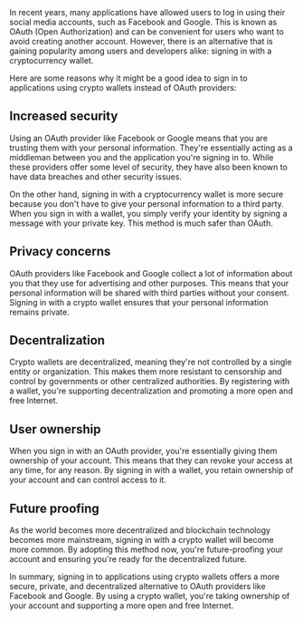 
<Article title="The importance of Wallet based authentication">
In recent years, many applications have allowed users to log in using their social media accounts, such as Facebook and Google. This is known as OAuth (Open Authorization) and can be convenient for users who want to avoid creating another account. However, there is an alternative that is gaining popularity among users and developers alike: signing in with a cryptocurrency wallet.

Here are some reasons why it might be a good idea to sign in to applications using crypto wallets instead of OAuth providers:

## Increased security

Using an OAuth provider like Facebook or Google means that you are trusting them with your personal information. They're essentially acting as a middleman between you and the application you're signing in to. While these providers offer some level of security, they have also been known to have data breaches and other security issues.

On the other hand, signing in with a cryptocurrency wallet is more secure because you don't have to give your personal information to a third party. When you sign in with a wallet, you simply verify your identity by signing a message with your private key. This method is much safer than OAuth.

## Privacy concerns

OAuth providers like Facebook and Google collect a lot of information about you that they use for advertising and other purposes. This means that your personal information will be shared with third parties without your consent. Signing in with a crypto wallet ensures that your personal information remains private.

## Decentralization

Crypto wallets are decentralized, meaning they're not controlled by a single entity or organization. This makes them more resistant to censorship and control by governments or other centralized authorities. By registering with a wallet, you're supporting decentralization and promoting a more open and free Internet.

## User ownership

When you sign in with an OAuth provider, you're essentially giving them ownership of your account. This means that they can revoke your access at any time, for any reason. By signing in with a wallet, you retain ownership of your account and can control access to it.

## Future proofing

As the world becomes more decentralized and blockchain technology becomes more mainstream, signing in with a crypto wallet will become more common. By adopting this method now, you're future-proofing your account and ensuring you're ready for the decentralized future.

In summary, signing in to applications using crypto wallets offers a more secure, private, and decentralized alternative to OAuth providers like Facebook and Google. By using a crypto wallet, you're taking ownership of your account and supporting a more open and free Internet.

</Article>
